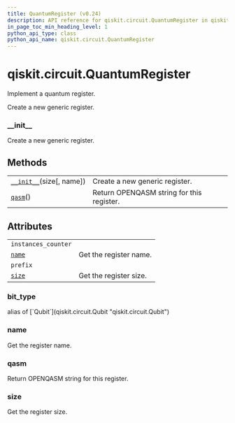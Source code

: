 ```yaml
---
title: QuantumRegister (v0.24)
description: API reference for qiskit.circuit.QuantumRegister in qiskit v0.24
in_page_toc_min_heading_level: 1
python_api_type: class
python_api_name: qiskit.circuit.QuantumRegister
---
```


<span id="qiskit-circuit-quantumregister" />

# qiskit.circuit.QuantumRegister

<Class id="qiskit.circuit.QuantumRegister" isDedicatedPage={true} github="https://github.com/qiskit/qiskit/tree/stable/0.16/qiskit/circuit/quantumregister.py" signature="QuantumRegister(size, name=None)" modifiers="class">
  Implement a quantum register.

  Create a new generic register.

  ### \_\_init\_\_

  <Function id="qiskit.circuit.QuantumRegister.__init__" signature="__init__(size, name=None)">
    Create a new generic register.
  </Function>

  ## Methods

  |                                                                                                                 |                                           |
  | --------------------------------------------------------------------------------------------------------------- | ----------------------------------------- |
  | [`__init__`](#qiskit.circuit.QuantumRegister.__init__ "qiskit.circuit.QuantumRegister.__init__")(size\[, name]) | Create a new generic register.            |
  | [`qasm`](#qiskit.circuit.QuantumRegister.qasm "qiskit.circuit.QuantumRegister.qasm")()                          | Return OPENQASM string for this register. |

  ## Attributes

  |                                                                                      |                        |
  | ------------------------------------------------------------------------------------ | ---------------------- |
  | `instances_counter`                                                                  |                        |
  | [`name`](#qiskit.circuit.QuantumRegister.name "qiskit.circuit.QuantumRegister.name") | Get the register name. |
  | `prefix`                                                                             |                        |
  | [`size`](#qiskit.circuit.QuantumRegister.size "qiskit.circuit.QuantumRegister.size") | Get the register size. |

  ### bit\_type

  <Attribute id="qiskit.circuit.QuantumRegister.bit_type">
    alias of [`Qubit`](qiskit.circuit.Qubit "qiskit.circuit.Qubit")
  </Attribute>

  ### name

  <Attribute id="qiskit.circuit.QuantumRegister.name">
    Get the register name.
  </Attribute>

  ### qasm

  <Function id="qiskit.circuit.QuantumRegister.qasm" signature="qasm()">
    Return OPENQASM string for this register.
  </Function>

  ### size

  <Attribute id="qiskit.circuit.QuantumRegister.size">
    Get the register size.
  </Attribute>
</Class>

